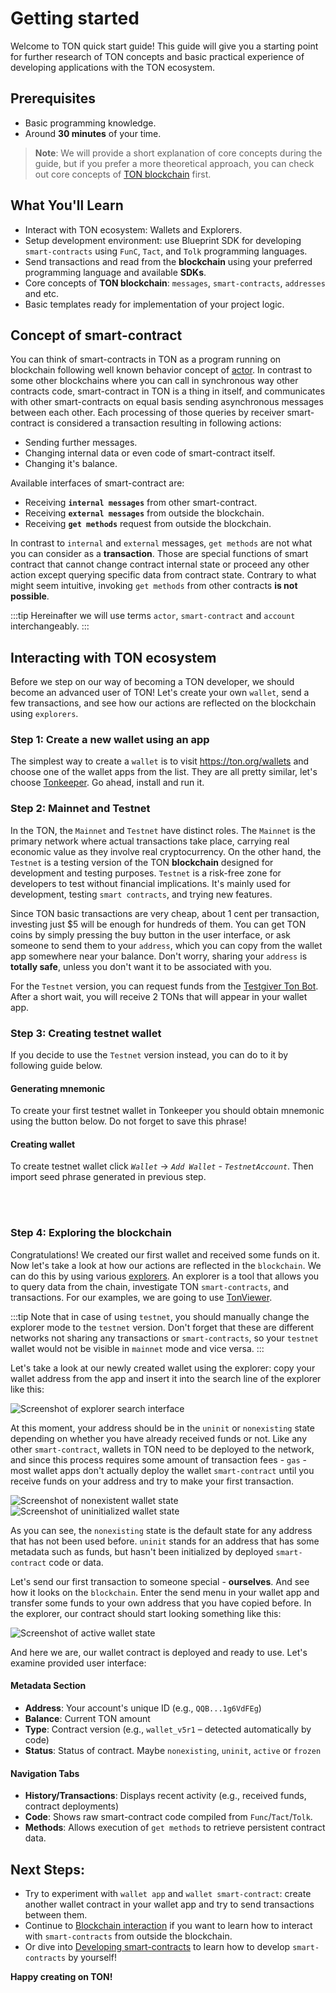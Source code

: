 
# Getting started

Welcome to TON quick start guide! This guide will give you a starting point for further research of TON concepts and basic practical experience of developing applications with the TON ecosystem.

## Prerequisites

- Basic programming knowledge.
- Around __30 minutes__ of your time.

> **Note**: We will provide a short explanation of core concepts during the guide, but if you prefer a more theoretical approach, you can check out core concepts of [TON blockchain](/v3/concepts/dive-into-ton/ton-blockchain/blockchain-of-blockchains) first.

## What You'll Learn

- Interact with TON ecosystem: Wallets and Explorers.
- Setup development environment: use Blueprint SDK for developing `smart-contracts` using `FunC`, `Tact`, and `Tolk` programming languages.
- Send transactions and read from the **blockchain** using your preferred programming language and available **SDKs**.
- Core concepts of **TON blockchain**: `messages`, `smart-contracts`, `addresses` and etc.
- Basic templates ready for implementation of your project logic.

## Concept of smart-contract

You can think of smart-contracts in TON as a program running on blockchain following well known behavior concept of [actor](/v3/concepts/dive-into-ton/ton-blockchain/blockchain-of-blockchains#single-actor). In contrast to some other blockchains where you can call in synchronous way other contracts code, smart-contract in TON is a thing in itself, and communicates with other smart-contracts on equal basis sending asynchronous messages between each other. Each processing of those queries by receiver smart-contract is considered a transaction resulting in following actions:
 - Sending further messages.
 - Changing internal data or even code of smart-contract itself.
 - Changing it's balance.

Available interfaces of smart-contract are:
 - Receiving **`internal messages`** from other smart-contract.
 - Receiving **`external messages`** from outside the blockchain.
 - Receiving **`get methods`** request from outside the blockchain.

In contrast to `internal` and `external` messages, `get methods` are not what you can consider as a **transaction**. Those are special functions of smart contract that cannot change contract internal state or proceed any other action except querying specific data from contract state. Contrary to what might seem intuitive, invoking `get methods` from other contracts **is not possible**.

:::tip
Hereinafter we will use terms `actor`, `smart-contract` and `account` interchangeably.
:::

## Interacting with TON ecosystem

Before we step on our way of becoming a TON developer, we should become an advanced user of TON! Let's create your own `wallet`, send a few transactions, and see how our actions are reflected on the blockchain using `explorers`.

### Step 1: Create a new wallet using an app

The simplest way to create a `wallet` is to visit https://ton.org/wallets and choose one of the wallet apps from the list. They are all pretty similar, let's choose [Tonkeeper](https://tonkeeper.com/). Go ahead, install and run it.

### Step 2: Mainnet and Testnet

In the TON, the `Mainnet` and `Testnet` have distinct roles. The `Mainnet` is the primary network where actual transactions take place, carrying real economic value as they involve real cryptocurrency. On the other hand, the `Testnet` is a testing version of the TON **blockchain** designed for development and testing purposes. `Testnet` is a risk-free zone for developers to test without financial implications. It's mainly used for development, testing `smart contracts`, and trying new features.

Since TON basic transactions are very cheap, about 1 cent per transaction, investing just $5 will be enough for hundreds of them. You can get TON coins by simply pressing the buy button in the user interface, or ask someone to send them to your `address`, which you can copy from the wallet app somewhere near your balance. Don't worry, sharing your `address` is **totally safe**, unless you don't want it to be associated with you.

For the `Testnet` version, you can request funds from the [Testgiver Ton Bot](https://t.me/testgiver_ton_bot). After a short wait, you will receive 2 TONs that will appear in your wallet app.

### Step 3: Creating testnet wallet

If you decide to use the `Testnet` version instead, you can do to it by following guide below.

#### Generating mnemonic

To create your first testnet wallet in Tonkeeper you should obtain mnemonic using the button below. Do not forget to save this phrase!

<MnemonicGenerator />

#### Creating wallet

To create testnet wallet click *`Wallet`* -> *`Add Wallet`* - *`TestnetAccount`*. Then import seed phrase generated in previous step.

<div style={{display: 'flex', justifyContent: 'center', gap: '20px', flexWrap: 'wrap', marginBottom: '30px'}}>
  <br/>
  <ThemedImage
    height='600px'
    alt=""
    sources={{
      light: '/img/tutorials/quick-start/tonkeeper-light.jpg?raw=true',
      dark: '/img/tutorials/quick-start/tonkeeper-dark.jpg?raw=true',
    }}
  />
  <br/>
</div>


### Step 4: Exploring the blockchain

Congratulations! We created our first wallet and received some funds on it. Now let's take a look at how our actions are reflected in the `blockchain`. We can do this by using various [explorers](https://ton.app/explorers). An explorer is a tool that allows you to query data from the chain, investigate TON `smart-contracts`, and transactions. For our examples, we are going to use [TonViewer](https://tonviewer.com/).

:::tip
Note that in case of using `testnet`, you should manually change the explorer mode to the `testnet` version. Don't forget that these are different networks not sharing any transactions or `smart-contracts`, so your `testnet` wallet would not be visible in `mainnet` mode and vice versa.
:::

Let's take a look at our newly created wallet using the explorer: copy your wallet address from the app and insert it into the search line of the explorer like this:

<div style={{marginBottom: '30px'}}>
  <img src="/img/tutorials/quick-start/explorer1.png" alt="Screenshot of explorer search interface"/>
</div>

At this moment, your address should be in the `uninit` or `nonexisting` state depending on whether you have already received funds or not. Like any other `smart-contract`, wallets in TON need to be deployed to the network, and since this process requires some amount of transaction fees - `gas` - most wallet apps don't actually deploy the wallet `smart-contract` until you receive funds on your address and try to make your first transaction.

<div style={{marginBottom: '10px'}}>
  <img src="/img/tutorials/quick-start/nonexist.png" alt="Screenshot of nonexistent wallet state"/>
</div>
<div style={{marginBottom: '30px'}}>
  <img src="/img/tutorials/quick-start/uninit.png" alt="Screenshot of uninitialized wallet state"/>
</div>

As you can see, the `nonexisting` state is the default state for any address that has not been used before. `uninit` stands for an address that has some metadata such as funds, but hasn't been initialized by deployed `smart-contract` code or data.

Let's send our first transaction to someone special - **ourselves**. And see how it looks on the `blockchain`. Enter the send menu in your wallet app and transfer some funds to your own address that you have copied before. In the explorer, our contract should start looking something like this:

<div style={{marginBottom: '30px'}}>
  <img src="/img/tutorials/quick-start/active.png" alt="Screenshot of active wallet state"/>
</div>

And here we are, our wallet contract is deployed and ready to use. Let's examine provided user interface:

#### Metadata Section
- **Address**: Your account's unique ID (e.g., `QQB...1g6VdFEg`)
- **Balance**: Current TON amount
- **Type**: Contract version (e.g., `wallet_v5r1` – detected automatically by code)
- **Status**: Status of contract. Maybe `nonexisting`, `uninit`, `active` or `frozen`

#### Navigation Tabs
- **History/Transactions**: Displays recent activity (e.g., received funds, contract deployments)
- **Code**: Shows raw smart-contract code compiled from `Func`/`Tact`/`Tolk`.
- **Methods**: Allows execution of `get methods` to retrieve persistent contract data.

## Next Steps:

 - Try to experiment with `wallet app` and `wallet smart-contract`: create another wallet contract in your wallet app and try to send transactions between them.
 - Continue to [Blockchain interaction](/v3/guidelines/quick-start/blockchain-interaction/reading-from-network) if you want to learn how to interact with `smart-contracts` from outside the blockchain.
 - Or dive into [Developing smart-contracts](/v3/guidelines/quick-start/developing-smart-contracts/setup-environment) to learn how to develop `smart-contracts` by yourself!

**Happy creating on TON!**

